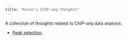 ```yaml
---
title: "Aaron's ChIP-seq thoughts"
---
```


A collection of thoughts related to ChIP-seq data analysis.

- [Peak selection](peak_selection/peak_selection.html).
